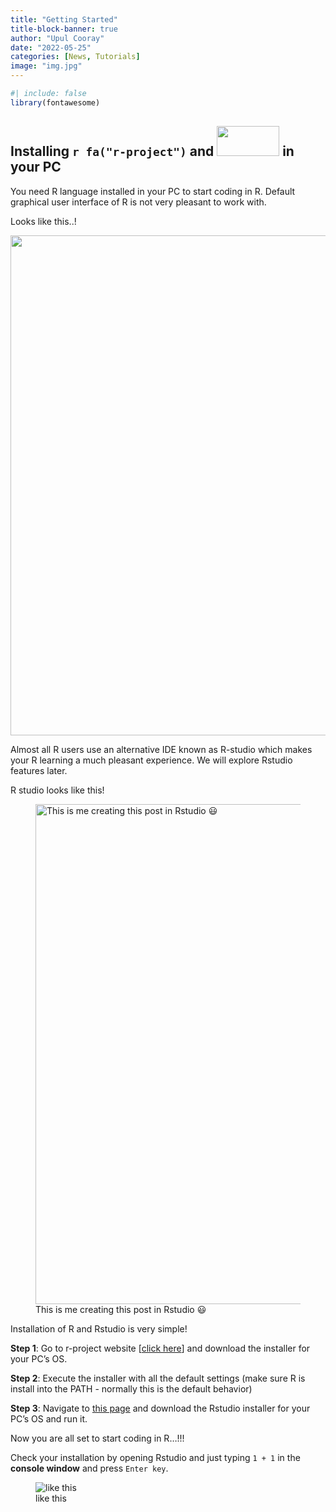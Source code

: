 ```yaml
---
title: "Getting Started"
title-block-banner: true
author: "Upul Cooray"
date: "2022-05-25"
categories: [News, Tutorials]
image: "img.jpg"
---
```


```r
#| include: false
library(fontawesome)
```

## **Installing `r fa("r-project")` and ![](rstudio.png){width="100" height="48"} in your PC**

You need R language installed in your PC to start coding in R. Default graphical user interface of R is not very pleasant to work with.

Looks like this..!

![](rgui.jpg){width="800"}

Almost all R users use an alternative IDE known as R-studio which makes your R learning a much pleasant experience. We will explore Rstudio features later.

R studio looks like this!

![This is me creating this post in Rstudio 😃](rs.png){fig-align="left" width="800"}

Installation of R and Rstudio is very simple!

**Step 1**: Go to r-project website \[[click here](https://cran.r-project.org/){.pink}\] and download the installer for your PC's OS.

**Step 2**: Execute the installer with all the default settings (make sure R is install into the PATH - normally this is the default behavior)

**Step 3**: Navigate to [this page](https://www.rstudio.com/products/rstudio/download/#download){.pink} and download the Rstudio installer for your PC's OS and run it.

Now you are all set to start coding in R...!!!

Check your installation by opening Rstudio and just typing `1 + 1` in the **console window** and press `Enter key`.

![like this](console.png){fig-align="left"}
